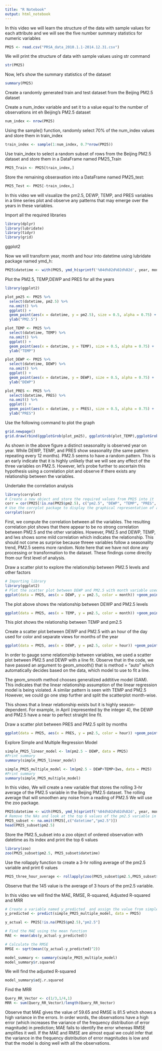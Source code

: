 ---
title: "R Notebook"
output: html_notebook
---

In this video we will learn the structure of the data with sample values for each attribute and we will see the five number summary statistics for numeric variables

```{r}
PM25 <- read.csv("PRSA_data_2010.1.1-2014.12.31.csv")
```

We will print the structure of data with sample values using str command
```{r}
str(PM25)
```

Now, let's show the summary statistics of the dataset
```{r}
summary(PM25)
```
Create a randomly generated train and test dataset from the Beijing PM2.5 dataset

Create a num_index variable and set it to a value equal to the number of observations int eh Beijing's PM2.5 dataset
```{r}
num_index <- nrow(PM25)
```

Using the sample() function, randomly select 70% of the num_index values and store them in train_index
```{r}
train_index <- sample(1:num_index, 0.7*nrow(PM25))
```
Use train_index to select a random subset of rows from the Beijing PM2.5 dataset and store them in a DataFrame named PM25_Train
```{r}
PM25_Train <- PM25[train_index,]

```
Store the remaining obseravation into a DataFrame named PM25_test:
```{r}
PM25_Test <- PM25[-train_index,]
```
In this video we will visualize the pm2.5, DEWP, TEMP, and PRES variables in a time series plot and observe any patterns that may emerge over the years in these variables.

Import all the required libraries
```{r}
library(dplyr)
library(lubridate)
library(tidyr)
library(grid)
```

ggplot2

Now we will transform year, month and hour into datetime using lubridate package named ymd_h:
```{r}
PM25$datetime <- with(PM25, ymd_h(sprintf('%04d%02d%02d%02d', year, month, day,hour)))
```
Plot the PM2.5, TEMP,DEWP and PRES for all the years
```{r}
library(ggplot2)
```

```{r}
plot_pm25 <- PM25 %>%
  select(datetime, pm2.5) %>%
  na.omit() %>%
  ggplot() + 
  geom_point(aes(x = datetime, y = pm2.5), size = 0.5, alpha = 0.75) +
  ylab("PM2.5")

plot_TEMP <- PM25 %>%
  select(datetime, TEMP) %>%
  na.omit() %>%
  ggplot() + 
  geom_point(aes(x = datetime, y = TEMP), size = 0.5, alpha = 0.75) +
  ylab("TEMP")

plot_DEWP <- PM25 %>%
  select(datetime, DEWP) %>%
  na.omit() %>%
  ggplot() + 
  geom_point(aes(x = datetime, y = DEWP), size = 0.5, alpha = 0.75) +
  ylab("DEWP")

plot_PRES <- PM25 %>%
  select(datetime, PRES) %>%
  na.omit() %>%
  ggplot() + 
  geom_point(aes(x = datetime, y = PRES), size = 0.5, alpha = 0.75) +
  ylab("PRES")
```

Use the following command to plot the graph
```{r}
grid.newpage()
grid.draw(rbind(ggplotGrob(plot_pm25), ggplotGrob(plot_TEMP),ggplotGrob(plot_DEWP),ggplotGrob(plot_PRES), size = "last"))
```
As shown in the above figure a distinct seasonality is observed year on year. While DEWP, TEMP, and PRES show seasonality (the same pattern repeating every 12 months). PM2.5 seems to have a random pattern. This is an early indicate that it is highly unlikely that we will see any effect of the three variables on PM2.5. However, let's probe further to ascertain this hypothesis using a correlation plot and observe if there exists any relationship between the variables.



Undertake the correlation analysis
```{r}
library(corrplot)
# Create a new object and store the required values from PM25 into it
corr = cor(PM25[!is.na(PM25$pm2.5), c("pm2.5", "DEWP", "TEMP", "PRES", "Iws","Is","Ir")])
# Use the corrplot package to display the graphical representation of a correlation  matrix
corrplot(corr)
```
First, we compute the correlation between all the variables. The resulting correlation plot shows that there appear to be no strong correlation between PM2.5 and the other variables. However, PM2.5 and DEWP, TEMP, and lws shows some mild correlation which indicates the relationship. This should not come as surprise because threee variables follow a seasonality trend, PM2.5 seems more random. Note here that we have not done any processing or transformation to the dataset. These findings come directly from our first level of analysis.


Draw a scatter plot to explore the relationship between PM2.5 levels and other factors


```{r}
# Importing library
library(ggplot2)
# Plot the scatter plot between DEWP and PM2.5 with month variable used for color
ggplot(data = PM25, aes(x = DEWP, y = pm2.5, color = month)) +geom_point() +geom_smooth(method='auto',formula=y~x, colour = "red", size =1.5)
```
The plot above shows the relationship between DEWP and PM2.5 levels
```{r}
ggplot(data = PM25, aes(x = TEMP, y = pm2.5, color = month)) +geom_point() +geom_smooth(method='auto',formula=y~x, colour = "red", size =1.5)
```
This plot shows the relationship between TEMP and pm2.5

Create a scatter plot between DEWP and PM2.5 with an hour of the day used for color and separate views for months of the year
```{r}
ggplot(data = PM25, aes(x = DEWP, y = pm2.5, color = hour)) +geom_point() +geom_smooth(method='auto',formula=y~x, colour = "red", size =1) +facet_wrap(~ month, nrow = 4)
```
In order to gauge some relationship between variables, we used a scatter plot between PM2.5 and DEWP with a line fit. Observe that in the code, we have passed an argument to geom_smooth() that is method = "auto" which automatically decides based on the data, which model to use to fit a line. 

The geom_smooth method chooses generalized addtitive model (GAM). This indicates that the linear relationship assumption of the linear regression model is being violated. A similar pattern is seen with TEMP and PM2.5 However, we could go one step further and split the scatterplot month-wise.

This shows that a linear relationship exists but it is highly season-dependent. For example, in April (represented by the integer 4), the DEWP and PM2.5 have a near to perfect straight line fit.



Draw a scatter plot  between PRES and PM2.5 split by months
```{r}
ggplot(data = PM25, aes(x = PRES, y = pm2.5, color = hour)) +geom_point() +geom_smooth(method='auto',formula=y~x, colour = "red", size =1) +facet_wrap(~ month, nrow = 4)
```

Explore Simple and Multiple Regression Model

```{r}
simple_PM25_linear_model <- lm(pm2.5 ~ DEWP, data = PM25)
#Print summary
summary(simple_PM25_linear_model)
```
```{r}
simple_PM25_multiple_model <- lm(pm2.5 ~ DEWP+TEMP+Iws, data = PM25)
#Print summary
summary(simple_PM25_multiple_model)
```


In this video, We will create a new variable that stores the rolling 3-hr average of the PM2.5 variable in the Beijing PM2.5 dataset. The rolling average that will smoothen any noise  from a reading of PM2.5
We will use the zoo package.
```{r}
PM25$datetime <- with(PM25, ymd_h(sprintf('%04d%02d%02d%02d', year, month, day,hour)))
# Remove the NAs and look at the top 6 values of the pm2.5 variable in the PM2.5 dataset
PM25_subset <- na.omit(PM25[,c("datetime","pm2.5")])
head(PM25_subset$pm2.5)
```
Store the PM2.5_subset into a zoo object of ordered observation with datetime as its index and print the top 6 values
```{r}
library(zoo)
zoo(PM25_subset$pm2.5, PM25_subset$datetime)
```
Use the rollapply function to create a 3-hr rolling average of the pm2.5 variable and print 6 values
```{r}
PM25_three_hour_average <- rollapply(zoo(PM25_subset$pm2.5,PM25_subset$datetime), 3, mean)
```

Observe that the 145 value is the average of 3 hours of the pm2.5 variable.

In this video we will find the MAE, RMSE, R-squared, Adjusted R-squared and MRR

```{r}
# Create a variable named y_predicted  and assign the value from simple_PM25_multiple_model
y_predicted <- predict(simple_PM25_multiple_model, data = PM25)
```

```{r}
y_actual <- PM25[!is.na(PM25$pm2.5),"pm2.5"]
```

```{r}
# Find the MAE using the mean function
MAE <- mean(abs(y_actual-y_predicted))
```
```{r}
# Calculate the RMSE
RMSE <- sqrt(mean((y_actual-y_predicted)^2))
```
```{r}
model_summary <- summary(simple_PM25_multiple_model)
model_summary$r.squared
```
We will find the adjusted R-squared
```{r}
model_summary$adj.r.squared
```

Find the MRR
```{r}
Query_RR_Vector <- c(1/3,1/4,1)
MRR <- sum(Query_RR_Vector)/length(Query_RR_Vector)
```
Observe that MAE gives the value of 59.65 and RMSE is 81.5 which shows a high variance in the errors. In order words, the observations have a high error (which increases the variance of the frequency distribution of error magnitude) in prediction; MAE fails to identify the error whereas  RMSE amplifies it well. If the MAE and RMSE are almost equal we could infer that the variance in the frequency distribution of error magnitudes is low and that the model is doing well with all the observations.

